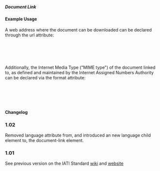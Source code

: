 ===== Document Link ===== 
{{for revision 1.03}}

==== Example Usage ====

A web address where the document can be downloaded can be declared through the url attribute:

<code xml>
    <document-link url="http://www.aidtransparency.net/wp-content/uploads/2009/06/Summary-IATI-Standard-Version-1-Final.doc">
</code>

Additionally, the Internet Media Type ("MIME type") of the document linked to, as defined and maintained by the Internet Assigned Numbers Authority can be declared via the format attribute:

<code xml>
    <document-link format="application/msword" url="http://www.aidtransparency.net/wp-content/uploads/2009/06/Summary-IATI-Standard-Version-1-Final.doc">
</code>

==== Changelog ====
===1.02===
Removed language attribute from, and introduced an new language child element to, the document-link element.
===1.01===
See previous version on the IATI Standard [[http://wiki.iatistandard.org/standard/documentation/1.0/document-link | wiki]] and [[http://iatistandard.org/101/activities-standard/related-documents/activity-documents/ | website]]
 
